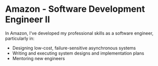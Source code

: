 # Amazon - Software Development Engineer II

In Amazon, I've developed my professional skills as a software engineer, particularly in:

- Designing low-cost, failure-sensitive asynchronous systems
- Writing and executing system designs and implementation plans
- Mentoring new engineers
